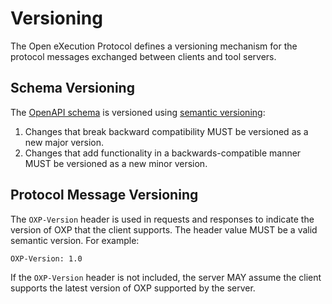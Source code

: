 # Versioning

The Open eXecution Protocol defines a versioning mechanism for the protocol messages exchanged between clients and tool servers.

## Schema Versioning

The [OpenAPI schema](https://github.com/OpenToolCalling/Specification/tree/main/spec/http/1.0/openapi.json) is versioned using [semantic versioning](https://semver.org/):

1. Changes that break backward compatibility MUST be versioned as a new major version.
2. Changes that add functionality in a backwards-compatible manner MUST be versioned as a new minor version.

## Protocol Message Versioning

The `OXP-Version` header is used in requests and responses to indicate the version of OXP that the client supports. The header value MUST be a valid semantic version. For example:

```http
OXP-Version: 1.0
```

If the `OXP-Version` header is not included, the server MAY assume the client supports the latest version of OXP supported by the server.
